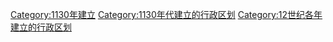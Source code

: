 {{Cat topic in year| topic=建立的行政区划|year=1130}}
[[Category:1130年建立|Category:1130年建立]]
[[Category:1130年代建立的行政区划|Category:1130年代建立的行政区划]]
[[Category:12世纪各年建立的行政区划|Category:12世纪各年建立的行政区划]]